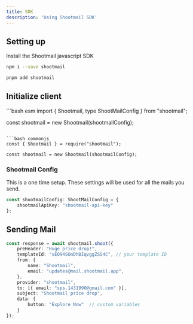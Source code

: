 ```yaml
---
title: SDK
description: 'Using Shootmail SDK'
---
```


## Setting up

Install the Shootmail javascript SDK

<CodeGroup>

```bash npm
npm i --save shootmail
```

```bash pnpm
pnpm add shootmail
```
</CodeGroup>

## Initialize client

<CodeGroup>
```bash esm
import { Shootmail, type ShootMailConfig } from "shootmail";

const shootmail = new Shootmail(shootmailConfig);
```

```bash commonjs
const { Shootmail } = require("shootmail");

const shootmail = new Shootmail(shootmailConfig);
```
</CodeGroup>

### Shootmail Config
This is a one time setup. These settings will be used for all the mails you send.

```typescript
const shootmailConfig: ShootMailConfig = {
    shootmailApiKey: "shootmail-api-key"
};
```

## Sending Mail

```typescript
const response = await shootmail.shoot({
    preHeader: "Huge price drop!",
    templateId: "sEO94SOnDhBIqvggZSS4C", // your template ID
    from: {
        name: "Shootmail",
        email: "updates@mail.shootmail.app",
    },
    provider: "shootmail",
    to: [{ email: "sps.1431990@gmail.com" }],
    subject: "Shootmail price drop",
    data: {
        button: "Explore Now"  // custom variables
    }
});
```